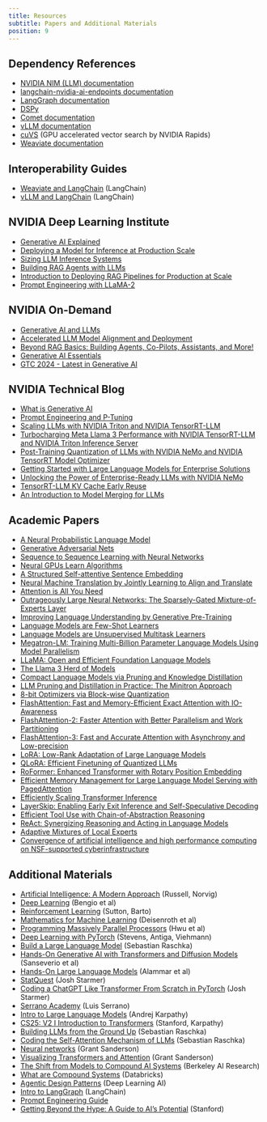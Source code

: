 ```yaml
---
title: Resources
subtitle: Papers and Additional Materials
position: 9
---
```


<h2>Dependency References</h2>

- [NVIDIA NIM (LLM) documentation](https://docs.nvidia.com/nim/large-language-models/latest/introduction.html)
- [langchain-nvidia-ai-endpoints documentation](https://python.langchain.com/docs/integrations/providers/nvidia/)
- [LangGraph documentation](https://langchain-ai.github.io/langgraph/tutorials/introduction/)
- [DSPy](https://dspy.ai/)
- [Comet documentation](https://www.comet.com/docs/v2/)
- [vLLM documentation](https://docs.vllm.ai/en/latest/)
- [cuVS](https://docs.rapids.ai/api/cuvs/stable/) (GPU accelerated vector search by NVIDIA Rapids)
- [Weaviate documentation](https://weaviate.io/developers/weaviate)

<h2>Interoperability Guides</h2>

- [Weaviate and LangChain](https://python.langchain.com/docs/integrations/vectorstores/weaviate/) (LangChain)
- [vLLM and LangChain](https://python.langchain.com/docs/integrations/llms/vllm/) (LangChain)

<h2>NVIDIA Deep Learning Institute</h2>

- [Generative AI Explained](https://learn.nvidia.com/courses/course-detail?course_id=course-v1:DLI+S-FX-07+V1)
- [Deploying a Model for Inference at Production Scale](https://learn.nvidia.com/courses/course-detail?course_id=course-v1:DLI+S-FX-03+V1)
- [Sizing LLM Inference Systems](https://learn.nvidia.com/courses/course-detail?course_id=course-v1:DLI+S-FX-18+V1)
- [Building RAG Agents with LLMs](https://learn.nvidia.com/courses/course-detail?course_id=course-v1:DLI+S-FX-15+V1)
- [Introduction to Deploying RAG Pipelines for Production at Scale](https://learn.nvidia.com/courses/course-detail?course_id=course-v1:DLI+S-FX-19+V1)
- [Prompt Engineering with LLaMA-2](https://learn.nvidia.com/courses/course-detail?course_id=course-v1:DLI+S-FX-12+V1)

<h2>NVIDIA On-Demand</h2>

- [Generative AI and LLMs](https://www.nvidia.com/en-us/on-demand/playlist/playList-c4975714-66b6-4e95-afc9-c1274a98b8e7/?ncid=em-even-256154&nvweb_e=MasbaNbcu3IbwKJNe4R_xbgjNSDB1FtQ2FYbeOTO3_T3kcNYhShm3fRsakNiPHEdrjRkjCuMO0jqS19pDoOdVA&mkt_tok=MTU2LU9GTi03NDIAAAGWq5H0zvfrnZSnvTIz4p04UXnj-64F7S9iQCHtLE4D7tN0Q-46pfULxcobfKLG8h6yVyOEdc3RCoFNwUqxNYpcTzgmavtcXv5POiw88JXk86AwqKIpbQY)
- [Accelerated LLM Model Alignment and Deployment](https://www.nvidia.com/en-us/on-demand/session/gtc24-dlit61739/)
- [Beyond RAG Basics: Building Agents, Co-Pilots, Assistants, and More!](https://www.nvidia.com/en-us/on-demand/session/gtc24-s62533/?ncid=em-nurt-357883&mkt_tok=MTU2LU9GTi03NDIAAAGWcw69qcOLICDwzc5k1q4fHjE99s7tpt355Ckin2E7NvN0R9_19wuU_65jAp4CubV85JY-DRDMEFXuFo0ek6nPExWYghHfPtB2m9B2IrFeFeyeE4BuYNI)
- [Generative AI Essentials](https://www.nvidia.com/en-us/ai-data-science/generative-ai/video-sessions-accelerated-development/?ncid=em-nurt-269499&mkt_tok=MTU2LU9GTi03NDIAAAGWcw69qam-BVUHdn8F4tVRrNIwk13Zq9Bjwt4BmoQizeMT-UpE0bX7CF9oYjPpT_JyzEu7k-EhtkJrY4NGI6szhS6F58MX58c2tXZulioli0OCNC5dO-o)
- [GTC 2024 - Latest in Generative AI](https://www.nvidia.com/en-us/on-demand/playlist/playList-4f66703b-30b6-4b46-b906-8d18623360ba/?ncid=em-nurt-508206&mkt_tok=MTU2LU9GTi03NDIAAAGWcw69qXvl-vMKaHc2mv2rUhRH2GMhdXxtd7ACJV5dQDxhWqmDj7okkXie55OK8wFOgRXUq2OQCWvBe3TJvNxQdnRFxYdY0PygnXhqVHu_vFA6vDWiDno)

<h2>NVIDIA Technical Blog</h2>

- [What is Generative AI](https://www.nvidia.com/en-us/glossary/generative-ai/)
- [Prompt Engineering and P-Tuning](https://developer.nvidia.com/blog/an-introduction-to-large-language-models-prompt-engineering-and-p-tuning/)
- [Scaling LLMs with NVIDIA Triton and NVIDIA TensorRT-LLM](https://developer.nvidia.com/blog/scaling-llms-with-nvidia-triton-and-nvidia-tensorrt-llm-using-kubernetes/)
- [Turbocharging Meta Llama 3 Performance with NVIDIA TensorRT-LLM and NVIDIA Triton Inference Server](https://developer.nvidia.com/blog/turbocharging-meta-llama-3-performance-with-nvidia-tensorrt-llm-and-nvidia-triton-inference-server/)
- [Post-Training Quantization of LLMs with NVIDIA NeMo and NVIDIA TensorRT Model Optimizer](https://developer.nvidia.com/blog/post-training-quantization-of-llms-with-nvidia-nemo-and-nvidia-tensorrt-model-optimizer/)
- [Getting Started with Large Language Models for Enterprise Solutions](https://developer.nvidia.com/blog/getting-started-with-large-language-models-for-enterprise-solutions/)
- [Unlocking the Power of Enterprise-Ready LLMs with NVIDIA NeMo](https://developer.nvidia.com/blog/unlocking-the-power-of-enterprise-ready-llms-with-nemo/)
- [TensorRT-LLM KV Cache Early Reuse](https://developer.nvidia.com/blog/5x-faster-time-to-first-token-with-nvidia-tensorrt-llm-kv-cache-early-reuse/)
- [An Introduction to Model Merging for LLMs](https://developer.nvidia.com/blog/an-introduction-to-model-merging-for-llms/)

<h2>Academic Papers</h2>

- [A Neural Probabilistic Language Model](https://www.jmlr.org/papers/volume3/bengio03a/bengio03a.pdf)
- [Generative Adversarial Nets](https://arxiv.org/abs/1406.2661)
- [Sequence to Sequence Learning with Neural Networks](https://arxiv.org/pdf/1409.3215)
- [Neural GPUs Learn Algorithms](https://arxiv.org/abs/1511.08228)
- [A Structured Self-attentive Sentence Embedding](https://arxiv.org/pdf/1703.03130)
- [Neural Machine Translation by Jointly Learning to Align and Translate](https://arxiv.org/abs/1409.0473)
- [Attention is All You Need](https://arxiv.org/abs/1706.03762)
- [Outrageously Large Neural Networks: The Sparsely-Gated Mixture-of-Experts Layer](https://arxiv.org/abs/1701.06538)
- [Improving Language Understanding by Generative Pre-Training](https://cdn.openai.com/research-covers/language-unsupervised/language_understanding_paper.pdf)
- [Language Models are Few-Shot Learners](https://arxiv.org/abs/2005.14165)
- [Language Models are Unsupervised Multitask Learners](https://cdn.openai.com/better-language-models/language_models_are_unsupervised_multitask_learners.pdf)
- [Megatron-LM: Training Multi-Billion Parameter Language Models Using Model Parallelism](https://arxiv.org/abs/1909.08053)
- [LLaMA: Open and Efficient Foundation Language Models](https://arxiv.org/abs/2302.13971)
- [The Llama 3 Herd of Models](https://arxiv.org/pdf/2407.21783)
- [Compact Language Models via Pruning and Knowledge Distillation](https://arxiv.org/abs/2407.14679v1)
- [LLM Pruning and Distillation in Practice: The Minitron Approach](https://arxiv.org/pdf/2408.11796)
- [8-bit Optimizers via Block-wise Quantization](https://arxiv.org/abs/2110.02861)
- [FlashAttention: Fast and Memory-Efficient Exact Attention with IO-Awareness](https://arxiv.org/abs/2205.14135)
- [FlashAttention-2: Faster Attention with Better Parallelism and Work Partitioning](https://arxiv.org/abs/2307.08691)
- [FlashAttention-3: Fast and Accurate Attention with Asynchrony and Low-precision](https://arxiv.org/pdf/2407.08608)
- [LoRA: Low-Rank Adaptation of Large Language Models](https://arxiv.org/abs/2106.09685)
- [QLoRA: Efficient Finetuning of Quantized LLMs](https://arxiv.org/abs/2305.14314)
- [RoFormer: Enhanced Transformer with Rotary Position Embedding](https://arxiv.org/abs/2104.09864)
- [Efficient Memory Management for Large Language Model Serving with PagedAttention](https://arxiv.org/pdf/2309.06180)
- [Efficiently Scaling Transformer Inference](https://arxiv.org/pdf/2211.05102)
- [LayerSkip: Enabling Early Exit Inference and Self-Speculative Decoding](https://arxiv.org/pdf/2404.16710)
- [Efficient Tool Use with Chain-of-Abstraction Reasoning](https://arxiv.org/abs/2401.17464)
- [ReAct: Synergizing Reasoning and Acting in Language Models](https://arxiv.org/abs/2210.03629)
- [Adaptive Mixtures of Local Experts](https://www.cs.toronto.edu/~fritz/absps/jjnh91.pdf)
- [Convergence of artificial intelligence and high performance computing on NSF-supported cyberinfrastructure](https://journalofbigdata.springeropen.com/articles/10.1186/s40537-020-00361-2)

<h2>Additional Materials</h2>

- [Artificial Intelligence: A Modern Approach](https://www.google.com/books/edition/Artificial_Intelligence/koFptAEACAAJ?hl=en) (Russell, Norvig)
- [Deep Learning](https://www.deeplearningbook.org/) (Bengio et al)
- [Reinforcement Learning](https://www.google.com/books/edition/Reinforcement_Learning_second_edition/uWV0DwAAQBAJ?hl=en&gbpv=0) (Sutton, Barto)
- [Mathematics for Machine Learning](https://mml-book.github.io/) (Deisenroth et al)
- [Programming Massively Parallel Processors](https://www.google.com/books/edition/Programming_Massively_Parallel_Processor/uXrSzgEACAAJ?hl=en) (Hwu et al)
- [Deep Learning with PyTorch](https://www.manning.com/books/deep-learning-with-pytorch) (Stevens, Antiga, Viehmann)
- [Build a Large Language Model](https://www.manning.com/books/build-a-large-language-model-from-scratch) (Sebastian Raschka)
- [Hands-On Generative AI with Transformers and Diffusion Models](https://www.oreilly.com/library/view/hands-on-generative-ai/9781098149239/) (Sanseverio et al)
- [Hands-On Large Language Models](https://www.oreilly.com/library/view/hands-on-large-language/9781098150952/) (Alammar et al)
- [StatQuest](https://www.youtube.com/@statquest) (Josh Starmer)
- [Coding a ChatGPT Like Transformer From Scratch in PyTorch](https://youtu.be/C9QSpl5nmrY?si=K1vbKeIhbZuhWDu9) (Josh Starmer)
- [Serrano Academy](https://www.youtube.com/@SerranoAcademy) (Luis Serrano)
- [Intro to Large Language Models](https://youtu.be/zjkBMFhNj_g?si=0P7JK2_WB6EV6iBg) (Andrej Karpathy)
- [CS25: V2 I Introduction to Transformers](https://youtu.be/XfpMkf4rD6E?si=_dh7yUntYIeest07) (Stanford, Karpathy)
- [Building LLMs from the Ground Up](https://youtu.be/quh7z1q7-uc?si=XHoADXdtTc-izVKg) (Sebastian Raschka)
- [Coding the Self-Attention Mechanism of LLMs](https://sebastianraschka.com/blog/2023/self-attention-from-scratch.html) (Sebastian Raschka)
- [Neural networks](https://youtube.com/playlist?list=PLZHQObOWTQDNU6R1_67000Dx_ZCJB-3pi&si=rIh_wk3JmY1x9MIf) (Grant Sanderson)
- [Visualizing Transformers and Attention](https://youtu.be/KJtZARuO3JY?si=yjhZ7An6uigCVeqE) (Grant Sanderson)
- [The Shift from Models to Compound AI Systems](https://bair.berkeley.edu/blog/2024/02/18/compound-ai-systems/) (Berkeley AI Research)
- [What are Compound Systems](https://www.databricks.com/glossary/compound-ai-systems) (Databricks)
- [Agentic Design Patterns](https://www.deeplearning.ai/the-batch/how-agents-can-improve-llm-performance/?ref=dl-staging-website.ghost.io) (Deep Learning AI)
- [Intro to LangGraph](https://academy.langchain.com/courses/intro-to-langgraph) (LangChain)
- [Prompt Engineering Guide](https://www.promptingguide.ai/)
- [Getting Beyond the Hype: A Guide to AI’s Potential](https://online.stanford.edu/getting-beyond-hype-guide-ais-potential) (Stanford)
